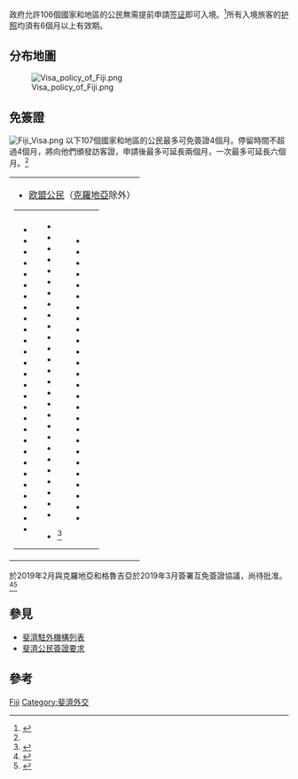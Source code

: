 '''{{FJI}}'''政府允許106個國家和地區的公民無需提前申請[[签证|签证]]即可入境。<ref>{{cite web|url=http://www.immigration.gov.fj/index.php/visa |title=簽證 |publisher=斐濟移民部 |deadurl=yes |archiveurl=https://web.archive.org/web/20131030112711/http://www.immigration.gov.fj/index.php/visa |archivedate=2013-10-30 }}{{en}}</ref>所有入境旅客的[[护照|护照]]均須有6個月以上有效期。

==分布地圖==
[[Image:Visa_policy_of_Fiji.png|thumb]]

==免簽證== 

[[File:Fiji_Visa.png|thumbnail]]
以下107個國家和地區的公民最多可免簽證4個月。停留時間不超過4個月，將向他們頒發訪客證，申請後最多可延長兩個月，一次最多可延長六個月。<ref name="Timatic"/>
{|style=" {{border-radius|1em}} {{box-shadow|0.1em|0.1em|0.5em|rgba(0,0,0,0.75)}}; background-color: white; border: 1px solid white; padding: 5px;"
|- style="vertical-align:top;"
|
*{{flagicon|EU}}[[欧盟公民|欧盟公民]]（[[克羅地亞|克羅地亞]]除外）
{|
|
*{{flag|Antigua and Barbuda}}
*{{flag|Argentina}}
*{{flag|Australia}}
*{{flag|Bahamas}}
*{{flag|Bangladesh}}
*{{flag|Barbados}}
*{{flag|Belize}}
*{{flag|Botswana}}
*{{flag|Brazil}}
*{{flag|Brunei}}
*{{flag|Canada}}
*{{flag|Chile}}
*{{flag|China}}
*{{flag|Colombia}}
*{{flag|Dominica}}
*{{flag|Eswatini}}
*{{flag|Gambia}}
*{{flag|Ghana}}
*{{flag|Grenada}}
*{{flag|Guyana}}
*{{flag|Hong Kong}}
*{{flag|Iceland}}
*{{flag|India}}
*{{flag|Indonesia}}
*{{flag|Israel}}
*{{flag|Jamaica}}
*{{flag|Japan}}
*{{flag|Kenya}}
|valign=top|
*{{flag|Kiribati}}
*{{flag|Lesotho}}
*{{flag|Liechtenstein}}
*{{flag|Macao}}
*{{flag|Malawi}}
*{{flag|Malaysia}}
*{{flag|Maldives}}
*{{flag|Marshall Islands}}
*{{flag|Mauritius}}
*{{flag|Mexico}}
*{{flag|Micronesia}}
*{{flag|Moldova}}
*{{flag|Monaco}}
*{{flag|Nauru}}
*{{flag|New Zealand}}
*{{flag|Nigeria}}
*{{flag|Norway}}
*{{flag|Palau}}
*{{flag|Papua New Guinea}}
*{{flag|Paraguay}}
*{{flag|Peru}}
*{{flag|Philippines}}
*{{flag|Russia}}
*{{flag|Saint Kitts and Nevis}}
*{{flag|Saint Lucia}}
*{{flag|Saint Vincent and the Grenadines}}
*{{flag|Samoa}}
*{{flag|Senegal}}<ref>{{Timatic|nationality=SN|destination=FJ}}</ref>
|valign=top|
*{{flag|Serbia}}
*{{flag|Seychelles}}
*{{flag|Sierra Leone}}
*{{flag|Singapore}}
*{{flag|Solomon Islands}}
*{{flag|South Africa}}
*{{flag|South Korea}}
*{{flag|Switzerland}}
*{{flag|Taiwan}}
*{{flag|Tanzania}}
*{{flag|Thailand}}
*{{flag|Tonga}}
*{{flag|Trinidad and Tobago}}
*{{flag|Tunisia}}
*{{flag|Turkey}}
*{{flag|Tuvalu}}
*{{flag|Uganda}}
*{{flag|Ukraine}}
*{{flag|United Arab Emirates}}
*{{flag|United States}}
*{{flag|Uruguay}}
*{{flag|Vanuatu}}
*{{flag|Vatican City}}
*{{flag|Venezuela}}
*{{flag|Zambia}}
*{{flag|Zimbabwe}}
|
|}
|}

於2019年2月與克羅地亞和格魯吉亞於2019年3月簽署互免簽證協議，尚待批准。<ref>{{Cite web |url=https://www.fbcnews.com.fj/news/fiji-signs-visa-free-agreement-with-croatia/ |title=Fiji signs visa free agreement with Croatia |access-date=2019-10-29 |archive-date=2019-10-29 |archive-url=https://web.archive.org/web/20191029172957/https://www.fbcnews.com.fj/news/fiji-signs-visa-free-agreement-with-croatia/ |dead-url=no }}</ref><ref>{{Cite web |url=http://georgiatoday.ge/news/14735/Georgia-and-Fiji-Sign-a-Visa-Free-Travel-Agreement |title=存档副本 |access-date=2019-10-29 |archive-date=2019-10-29 |archive-url=https://web.archive.org/web/20191029174501/http://georgiatoday.ge/news/14735/Georgia-and-Fiji-Sign-a-Visa-Free-Travel-Agreement |dead-url=no }}</ref>

==參見==
*[[斐濟駐外機構列表|斐濟駐外機構列表]]
*[[斐濟公民簽證要求|斐濟公民簽證要求]]

==參考==
{{reflist}}

{{各国签证信息}}

[[Category:各國簽證政策|Fiji]]
[[Category:斐濟外交|Category:斐濟外交]]
